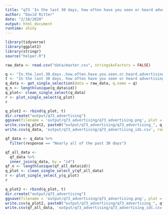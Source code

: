 ```yaml
---
title: "q73 'In the last 30 days, how often have you seen or heard advertising for cannabis products or stores in your community (including TV, radio, signs, billboards, newspapers, pamphlets, or street-side marketing)?'"
author: "David Ritter"
date: "2/18/2020"
output: html_document
runtime: shiny
---
```


```r
library(tidyverse)
library(ggplot2)
library(stringr)
source("helper.R")
```

```r
raw_data <- read.csv("data/master.csv", stringsAsFactors = FALSE)
```

```r
q <- "In.the.last.30.days..how.often.have.you.seen.or.heard.advertising.for.cannabis.products.or.stores.in.your.community..including.TV..radio..signs..billboards..newspapers..pamphlets..or.street.side.marketing.."
t <- "In the last 30 days, how often have you seen or heard advertising for cannabis products or stores in your community (including TV, radio, signs, billboards, newspapers, pamphlets, or street-side marketing)?"
q_data <- get_single_selection(data = raw_data, q.name = q)
q_n <- length(unique(q_data$id))
q_plot<- clean_single_select(q_data)
r <- plot_single_select(q_plot)
r
```

```r
q_plot2 <- rbind(q_plot, t)
dir.create("output/q73_advertising")
ggsave(filename = 'output/q73_advertising/q73_advertising.png', plot = r, device = 'png')
write.csv(q_plot2, paste0("output/q73_advertising/q73_advertising_", q_n,".csv"), row.names=F)
write.csv(q_data, 'output/q73_advertising/q73_advertising_ids.csv', row.names = FALSE)
```

```r
qf_data <- q_data %>%
  filter(response == "Nearly all of the past 30 days")
```

```r
qf_all_data <- 
  qf_data %>%
  inner_join(q_data, by = "id")
qf_n <- length(unique(qf_all_data$id))
q_plot <- clean_single_select_y(qf_all_data)
r <- plot_single_select_y(q_plot)
r
```

```r
q_plot2 <- rbind(q_plot, t)
dir.create("output/q73_advertising")
ggsave(filename = 'output/q73_advertising/q73_advertising.png', plot = r, device = 'png')
write.csv(q_plot2, paste0("output/q73_advertising/q73_advertising_", qf_n,".csv"), row.names=F)
write.csv(qf_all_data, 'output/q73_advertising/q73_advertising_ids.csv', row.names = FALSE)
```
